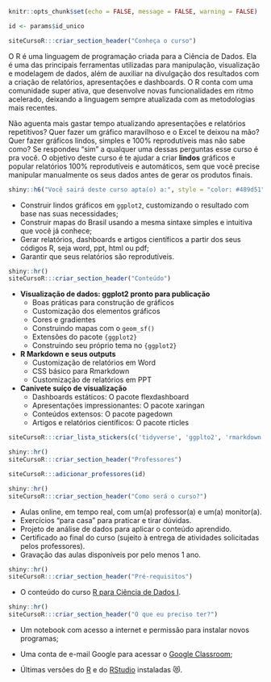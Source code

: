 ```r
knitr::opts_chunk$set(echo = FALSE, message = FALSE, warning = FALSE)

id <- params$id_unico
```

```r
siteCursoR:::criar_section_header("Conheça o curso")
```

O R é uma linguagem de programação criada para a Ciência de Dados. Ela é uma das principais ferramentas utilizadas para manipulação, visualização e modelagem de dados, além de auxiliar na divulgação dos resultados com a criação de relatórios, apresentações e dashboards. O R conta com uma comunidade super ativa, que desenvolve novas funcionalidades em ritmo acelerado, deixando a linguagem sempre atualizada com as metodologias mais recentes.

Não aguenta mais gastar tempo atualizando apresentações e relatórios repetitivos? Quer fazer um gráfico maravilhoso e o Excel te deixou na mão? Quer fazer gráficos lindos, simples e 100% reprodutíveis mas não sabe como? Se respondeu "sim" a qualquer uma dessas perguntas esse curso é pra você.
O objetivo deste curso é te ajudar a criar **lindos** gráficos e popular relatórios 100% reprodutíveis e automáticos,
sem que você precise manipular manualmente os seus dados antes de gerar os produtos finais.

```r
shiny::h6("Você sairá deste curso apta(o) a:", style = "color: #489d51")
```


::: {.voce-saira}
- Construir lindos gráficos em `ggplot2`, customizando o resultado com base nas suas necessidades;
- Construir mapas do Brasil usando a mesma sintaxe simples e intuitiva que você já conhece;
- Gerar relatórios, dashboards e artigos científicos a partir dos seus códigos R, seja word, ppt, html ou pdf;
- Garantir que seus relatórios são reprodutíveis.
:::


```r
shiny::hr()
siteCursoR:::criar_section_header("Conteúdo")
```

::: {.row}

:::: {.column-esq}
- **Visualização de dados: ggplot2 pronto para publicação**
  - Boas práticas para construção de gráficos
  - Customização dos elementos gráficos
  - Cores e gradientes
  - Construindo mapas com o `geom_sf()`
  - Extensões do pacote `{ggplot2}`
  - Construindo seu próprio tema no `{ggplot2}`
- **R Markdown e seus outputs**
  - Customização de relatórios em Word
  - CSS básico para Rmarkdown
  - Customização de relatórios em PPT
- **Canivete suíço de visualização**
  - Dashboards estáticos: O pacote flexdashboard
  - Apresentações impressionantes: O pacote xaringan
  - Conteúdos extensos: O pacote pagedown
  - Artigos e relatórios científicos: O pacote rticles
::::

:::: {.column-dir}

::::: {.row .justify-content-center}
```r
siteCursoR:::criar_lista_stickers(c('tidyverse', 'ggplto2', 'rmarkdown', 'sf'))
```
:::::

:::: 

:::


```r
shiny::hr()
siteCursoR:::criar_section_header("Professores")
```

```r
siteCursoR:::adicionar_professores(id)
```

```r
shiny::hr()
siteCursoR:::criar_section_header("Como será o curso?")
```

- Aulas online, em tempo real, com um(a) professor(a) e um(a) monitor(a). 
- Exercícios "para casa" para praticar e tirar dúvidas.
- Projeto de análise de dados para aplicar o conteúdo aprendido.
- Certificado ao final do curso (sujeito à entrega de atividades solicitadas pelos professores).
- Gravação das aulas disponíveis por pelo menos 1 ano.

```r
shiny::hr()
siteCursoR:::criar_section_header("Pré-requisitos") 
```

- O conteúdo do curso [R para Ciência de Dados I](https://www.curso-r.com/cursos/r4ds-1/).

```r
shiny::hr()
siteCursoR:::criar_section_header("O que eu preciso ter?")
```

- Um notebook com acesso a internet e permissão para instalar novos programas;

- Uma conta de e-mail Google para acessar o [Google Classroom](https://classroom.google.com/);

-  Últimas versões do [R](https://cran.r-project.org/) e do [RStudio](https://www.rstudio.com/products/rstudio/download/) instaladas &#128571;.
